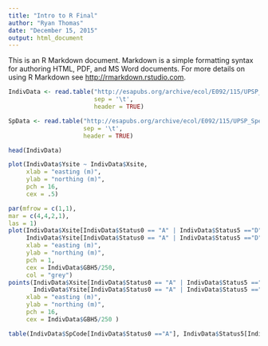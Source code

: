 ```yaml
---
title: "Intro to R Final"
author: "Ryan Thomas"
date: "December 15, 2015"
output: html_document
---
```


This is an R Markdown document. Markdown is a simple formatting syntax for authoring HTML, PDF, and MS Word documents. For more details on using R Markdown see <http://rmarkdown.rstudio.com>.



```r
IndivData <- read.table("http://esapubs.org/archive/ecol/E092/115/UPSP_Demo_data.txt", 
                        sep = '\t', 
                        header = TRUE)

SpData <- read.table("http://esapubs.org/archive/ecol/E092/115/UPSP_Species_list2.txt",
                     sep = '\t', 
                     header = TRUE)

head(IndivData)
```

```r
plot(IndivData$Ysite ~ IndivData$Xsite, 
     xlab = "easting (m)", 
     ylab = "northing (m)",
     pch = 16,
     cex = .5)
```


```r
par(mfrow = c(1,1),
mar = c(4,4,2,1),
las = 1)
plot(IndivData$Xsite[IndivData$Status0 == "A" | IndivData$Status5 =="D"], 
     IndivData$Ysite[IndivData$Status0 == "A" | IndivData$Status5 =="D"], 
     xlab = "easting (m)", 
     ylab = "northing (m)",
     pch = 1,
     cex = IndivData$GBH5/250,
     col = "grey")
points(IndivData$Xsite[IndivData$Status0 == "A" | IndivData$Status5 =="A"], 
       IndivData$Ysite[IndivData$Status0 == "A" | IndivData$Status5 =="A"], 
     xlab = "easting (m)", 
     ylab = "northing (m)",
     pch = 16,
     cex = IndivData$GBH5/250 )
```

```r
table(IndivData$SpCode[IndivData$Status0 =="A"], IndivData$Status5[IndivData$Status0 == "A"])
```
